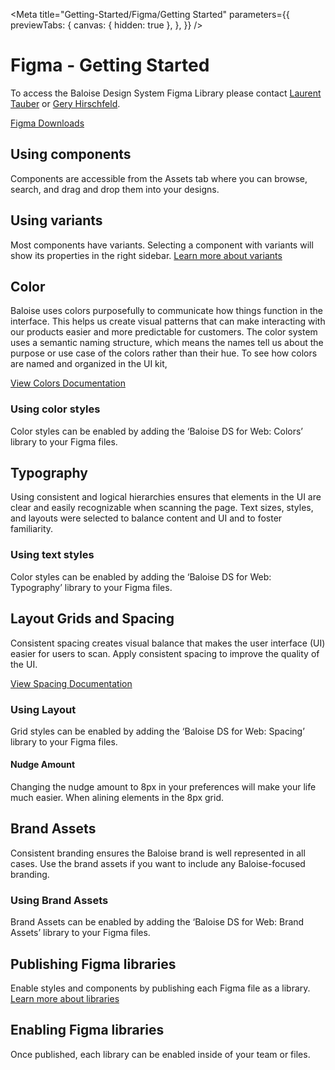 
<Meta
  title="Getting-Started/Figma/Getting Started"
  parameters={{
    previewTabs: {
      canvas: { hidden: true },
    },
  }}
/>

# Figma - Getting Started

To access the Baloise Design System Figma Library please contact [Laurent Tauber](https://github.com/Gagne87) or [Gery Hirschfeld](https://github.com/hirsch88).

[Figma Downloads](https://www.figma.com/downloads/)

## Using components

Components are accessible from the Assets tab where you can browse, search, and drag and drop them into your designs.

<bal-doc-image text="using-components" src="/assets/images/figma/using-components.png" />

## Using variants

Most components have variants. Selecting a component with variants will show its properties in the right sidebar. [Learn more about variants](https://www.figma.com/best-practices/creating-and-organizing-variants/)

<bal-doc-image text="using-variants" src="/assets/images/figma/using-variants.png" />

## Color

Baloise uses colors purposefully to communicate how things function in the interface. This helps us create visual patterns that can make interacting with our products easier and more predictable for customers.
The color system uses a semantic naming structure, which means the names tell us about the purpose or use case of the colors rather than their hue. To see how colors are named and organized in the UI kit,

[View Colors Documentation](http://localhost:8080/design/colors.html)

### Using color styles

Color styles can be enabled by adding the ‘Baloise DS for Web: Colors’ library to your Figma files.

<bal-doc-image text="color-styles" src="/assets/images/figma/color-styles.png" />

## Typography

Using consistent and logical hierarchies ensures that elements in the UI are clear and easily recognizable when scanning the page. Text sizes, styles, and layouts were selected to balance content and UI and to foster familiarity.

### Using text styles

Color styles can be enabled by adding the ‘Baloise DS for Web: Typography’ library to your Figma files.

<bal-doc-image text="text-styles" src="/assets/images/figma/text-styles.png" />

## Layout Grids and Spacing

Consistent spacing creates visual balance that makes the user interface (UI) easier for users to scan. Apply consistent spacing to improve the quality of the UI.

[View Spacing Documentation](http://localhost:8080/design/spacing.html)

### Using Layout

Grid styles can be enabled by adding the ‘Baloise DS for Web: Spacing’ library to your Figma files.

<bal-doc-image text="grid-styles" src="/assets/images/figma/gird-styles.png" />

<bal-doc-image text="padding" src="/assets/images/figma/padding.png" />

#### Nudge Amount

Changing the nudge amount to 8px in your preferences will make your life much easier. When alining elements in the 8px grid.

<bal-doc-image text="nudge-amount" src="/assets/images/figma/nudge-amount.png" />

## Brand Assets

Consistent branding ensures the Baloise brand is well represented in all cases. Use the brand assets if you want to include any Baloise-focused branding.

### Using Brand Assets

Brand Assets can be enabled by adding the ‘Baloise DS for Web: Brand Assets’ library to your Figma files.

<bal-doc-image text="brand-assets" src="/assets/images/figma/brand-assets.png" />

## Publishing Figma libraries

Enable styles and components by publishing each Figma file as a library. [Learn more about libraries](https://help.figma.com/hc/en-us/articles/360041051154)

<bal-doc-image text="publishing" src="/assets/images/figma/publishing.png" />

## Enabling Figma libraries

Once published, each library can be enabled inside of your team or files.

<bal-doc-image text="enabling" src="/assets/images/figma/enabling.png" />

<bal-doc-github link="/stories/getting-started/figma/00-getting-started.stories.mdx"></bal-doc-github>
